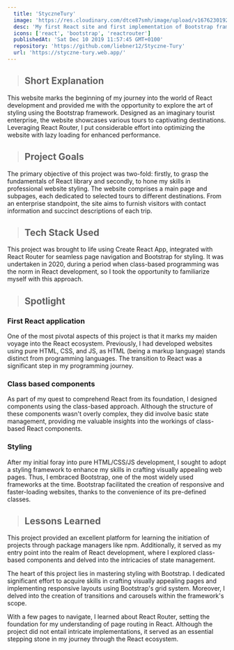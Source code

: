 ```yaml
---
  title: 'StyczneTury'
  image: 'https://res.cloudinary.com/dtce87smh/image/upload/v1676230192/styczne-tury/styczne-tury_vavj4x.webp'
  desc: 'My first React site and first implementation of Bootstrap framework.'
  icons: ['react', 'bootstrap', 'reactrouter']
  publishedAt: 'Sat Dec 10 2019 11:57:45 GMT+0100'
  repository: 'https://github.com/liebner12/Styczne-Tury'
  url: 'https://styczne-tury.web.app/'
---
```


> ## Short Explanation

This website marks the beginning of my journey into the world of React development and provided me with the opportunity to explore the art of styling using the Bootstrap framework. Designed as an imaginary tourist enterprise, the website showcases various tours to captivating destinations. Leveraging React Router, I put considerable effort into optimizing the website with lazy loading for enhanced performance.

> ## Project Goals

The primary objective of this project was two-fold: firstly, to grasp the fundamentals of React library and secondly, to hone my skills in professional website styling. The website comprises a main page and subpages, each dedicated to selected tours to different destinations. From an enterprise standpoint, the site aims to furnish visitors with contact information and succinct descriptions of each trip.

<CloudinaryImage
  src="https://res.cloudinary.com/dtce87smh/image/upload/v1676484863/styczne-tury/styczne-tury-full_a9synx.png"
  height="748"
  width="480"
  alt="Screenshot of StyczneTury homepage"
/>

> ## Tech Stack Used

<div className="not-prose">
  <Icons icons={['react', 'reactrouter', 'bootstrap']} />
</div>

This project was brought to life using Create React App, integrated with React Router for seamless page navigation and Bootstrap for styling. It was undertaken in 2020, during a period when class-based programming was the norm in React development, so I took the opportunity to familiarize myself with this approach.

> ## Spotlight

### First React application

One of the most pivotal aspects of this project is that it marks my maiden voyage into the React ecosystem. Previously, I had developed websites using pure HTML, CSS, and JS, as HTML (being a markup language) stands distinct from programming languages. The transition to React was a significant step in my programming journey.

### Class based components

As part of my quest to comprehend React from its foundation, I designed components using the class-based approach. Although the structure of these components wasn't overly complex, they did involve basic state management, providing me valuable insights into the workings of class-based React components.

### Styling

After my initial foray into pure HTML/CSS/JS development, I sought to adopt a styling framework to enhance my skills in crafting visually appealing web pages. Thus, I embraced Bootstrap, one of the most widely used frameworks at the time. Bootstrap facilitated the creation of responsive and faster-loading websites, thanks to the convenience of its pre-defined classes.

<CloudinaryImage
  src="https://res.cloudinary.com/dtce87smh/image/upload/v1676230192/styczne-tury/styczne-tury-trip_mmquwh.webp"
  height="450"
  width="800"
  alt="Screen of trip to Gdańsk"
/>

> ## Lessons Learned

This project provided an excellent platform for learning the initiation of projects through package managers like npm. Additionally, it served as my entry point into the realm of React development, where I explored class-based components and delved into the intricacies of state management.

The heart of this project lies in mastering styling with Bootstrap. I dedicated significant effort to acquire skills in crafting visually appealing pages and implementing responsive layouts using Bootstrap's grid system. Moreover, I delved into the creation of transitions and carousels within the framework's scope.

With a few pages to navigate, I learned about React Router, setting the foundation for my understanding of page routing in React. Although the project did not entail intricate implementations, it served as an essential stepping stone in my journey through the React ecosystem.
